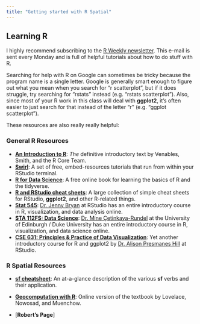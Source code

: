 ```yaml
---
title: "Getting started with R Spatial"
---
```


## Learning R

I highly recommend subscribing to the [R Weekly newsletter](https://rweekly.org/). This e-mail is sent every Monday and is full of helpful tutorials about how to do stuff with R.

Searching for help with R on Google can sometimes be tricky because the program name is a single letter. Google is generally smart enough to figure out what you mean when you search for "r scatterplot", but if it does struggle, try searching for "rstats" instead (e.g. "rstats scatterplot"). Also, since most of your R work in this class will deal with **ggplot2**, it's often easier to just search for that instead of the letter "r" (e.g. "ggplot scatterplot"). 

These resources are also really really helpful:

### General R Resources
- [**An Introduction to R**](https://cran.r-project.org/doc/manuals/r-release/R-intro.pdf): _The_ definitive introductory text by Venables, Smith, and the R Core Team.
- [**Swirl**](https://swirlstats.com/): A set of free, embed-resources tutorials that run from within your RStudio terminal.
- [**R for Data Science**](https://r4ds.had.co.nz/): A free online book for learning the basics of R and the tidyverse.
- [**R and RStudio cheat sheets**](https://www.rstudio.com/resources/cheatsheets/): A large collection of simple cheat sheets for RStudio, **ggplot2**, and other R-related things.
- [**Stat 545**](http://stat545.com/): [Dr. Jenny Bryan](https://twitter.com/JennyBryan) at RStudio has an entire introductory course in R, visualization, and data analysis online.
- [**STA 112FS: Data Science**](http://www2.stat.duke.edu/courses/Fall17/sta112.01/): [Dr. Mine Çetinkaya-Rundel](https://twitter.com/minebocek) at the University of Edinburgh / Duke University has an entire introductory course in R, visualization, and data science online.
- [**CSE 631: Principles & Practice of Data Visualization**](http://cslu.ohsu.edu/~bedricks/courses/cs631/): Yet another introductory course for R and ggplot2 by [Dr. Alison Presmanes Hill](https://twitter.com/apreshill) at RStudio.

### R Spatial Resources
- [**sf cheatsheet**](https://github.com/rstudio/cheatsheets/blob/master/sf.pdf): An at-a-glance description of the various **sf** verbs and their application.
- [**Geocomputation with R**](https://geocompr.robinlovelace.net/): Online version of the textbook by Lovelace, Nowosad, and Muenchow.

- [**Robert's Page**]